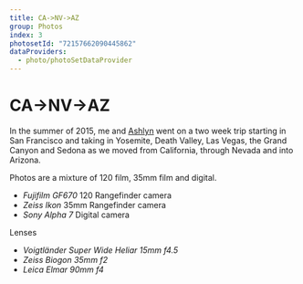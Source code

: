 ```yaml
---
title: CA->NV->AZ
group: Photos
index: 3
photosetId: "72157662090445862"
dataProviders:
  - photo/photoSetDataProvider
---
```



# CA->NV->AZ

In the summer of 2015, me and [Ashlyn](http://www.agehrettphoto.com/) went on a two week trip starting in San Francisco and taking in Yosemite, Death Valley, Las Vegas, the Grand Canyon and Sedona as we moved from California, through Nevada and into Arizona.

Photos are a mixture of 120 film, 35mm film and digital.

- _Fujifilm GF670_ 120 Rangefinder camera
- _Zeiss Ikon_ 35mm Rangefinder camera
- _Sony Alpha 7_ Digital camera

Lenses

- _Voigtländer Super Wide Heliar 15mm f4.5_
- _Zeiss Biogon 35mm f2_
- _Leica Elmar 90mm f4_

<PhotoSet />

